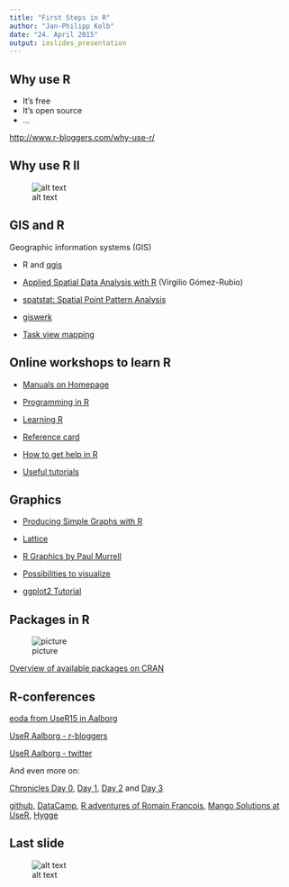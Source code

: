 ```yaml
---
title: "First Steps in R"
author: "Jan-Philipp Kolb"
date: "24. April 2015"
output: ioslides_presentation
---
```


## Why use R

- It's free
- It's open source
- ...

<http://www.r-bloggers.com/why-use-r/>


## Why use R II

![alt text](http://www.edureka.co/blog/wp-content/uploads/2013/06/bar-learn-r-img11.png)



## GIS and R

Geographic information systems (GIS)

- R and [qgis](http://upload.wikimedia.org/wikipedia/commons/thumb/7/71/QGis_Logo.png/300px-QGis_Logo.png)

- [Applied Spatial Data Analysis with R](http://www.uclm.es/profesorado/vgomez/useR2015/) (Virgilio Gómez-Rubio)

- [spatstat: Spatial Point Pattern Analysis](http://cran.r-project.org/web/packages/spatstat/index.html)

- [giswerk](http://giswerk.org/)

- [Task view mapping](https://github.com/ropensci/maptools)

## Online workshops to learn R

- [Manuals on Homepage](http://cran.r-project.org/manuals.html)

- [Programming in R](http://manuals.bioinformatics.ucr.edu/home/programming-in-r)

- [Learning R](https://learnr.wordpress.com/)

- [Reference card](http://cran.r-project.org/doc/contrib/Baggott-refcard-v2.pdf)

- [How to get help in R](http://itfeature.com/tag/how-to-get-help-in-r)

- [Useful tutorials](http://robjhyndman.com/hyndsight/useful-tutorials/)

## Graphics

- [Producing Simple Graphs with R](http://www.harding.edu/fmccown/r/)

- [Lattice](http://stat.ethz.ch/R-manual/R-devel/library/lattice/html/Lattice.html)

- [R Graphics by Paul Murrell](https://www.stat.auckland.ac.nz/~paul/RGraphics/rgraphics.html)

- [Possibilities to visualize](http://mesa.ac.nz/wp-content/uploads/2012/05/all_presentations.pdf)

- [ggplot2 Tutorial](http://www.ceb-institute.org/bbs/wp-content/uploads/2011/09/handout_ggplot2.pdf)

## Packages in R

![picture](http://www.kdnuggets.com/wp-content/uploads/top-20-r-packages-downloads.jpg)


[Overview of available packages on CRAN](http://www.r-pkg.org/)

## R-conferences

[eoda from UseR15 in Aalborg](http://blog.eoda.de/2015/07/03/eoda-auf-der-user-conference-2015-in-aalborg-die-highlights-vom-ersten-praesentationstag-teil-2/)

[UseR Aalborg - r-bloggers](http://www.r-bloggers.com/user-2015-conference-in-aalborg/)

[UseR Aalborg - twitter](https://twitter.com/search?q=%23user2015&src=typd)

And even more on:

[Chronicles Day 0](http://www.r-bloggers.com/chronicles-from-user-day-0/), [Day 1](http://www.milanor.net/blog/?p=1765), [Day 2](http://www.r-bloggers.com/chronicles-from-user-day-2/) and [Day 3](http://www.r-bloggers.com/chronicles-from-user-day-3/)

[github](http://www.r-bloggers.com/everyone-loves-r-markdown-and-github-stories-from-the-r-summit-day-two/), [DataCamp](http://www.r-bloggers.com/datacamp-talks-user2015aalborg/), [R adventures of Romain Francois](https://csgillespie.wordpress.com/2015/07/01/user-2015-romain-francois-my-r-adventures/), [Mango Solutions at UseR](http://www.r-bloggers.com/mango-solutions-at-user2015/), [Hygge](http://www.r-bloggers.com/hygge-at-user-2015-aalborg/)

## Last slide

![alt text](http://40.media.tumblr.com/19f7c16e223f2bd2e12c0bb4b6f5f666/tumblr_mzr6zsI3TK1tqzc7ko1_1280.png)



